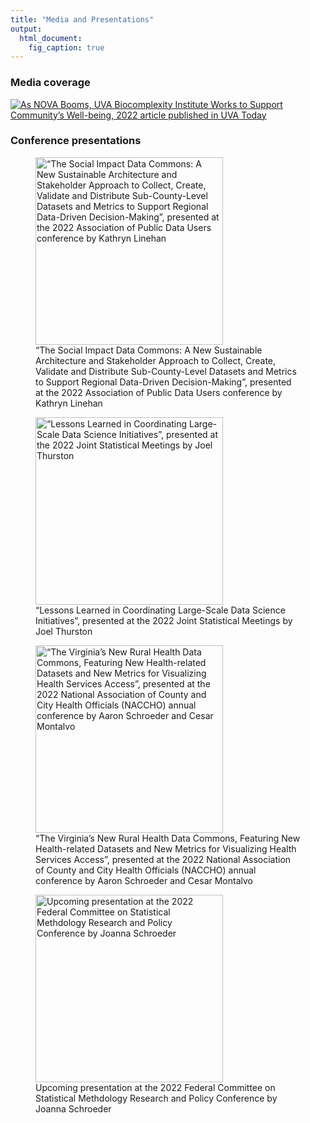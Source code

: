 ```yaml
---
title: "Media and Presentations"
output:
  html_document:
    fig_caption: true
---
```


### Media coverage

[![As NOVA Booms, UVA Biocomplexity Institute Works to Support Community's Well-being, 2022 article published in UVA Today](img/media-uvatoday.png)](https://news.virginia.edu/content/nova-booms-uva-biocomplexity-institute-works-support-communitys-well-being)

### Conference presentations

!["The Social Impact Data Commons: A New Sustainable Architecture and Stakeholder Approach to Collect, Create, Validate and Distribute Sub-County-Level Datasets and Metrics to Support Regional Data-Driven Decision-Making", presented at the 2022 Association of Public Data Users conference by Kathryn Linehan](img/media-apdulogo.png){width="300px"}


!["Lessons Learned in Coordinating Large-Scale Data Science Initiatives", presented at the 2022 Joint Statistical Meetings by Joel Thurston](img/media-jsmlogo.png){width="300px"}


!["The Virginia’s New Rural Health Data Commons, Featuring New Health-related Datasets and New Metrics for Visualizing Health Services Access", presented at the 2022 National Association of County and City Health Officials (NACCHO) annual conference by Aaron Schroeder and Cesar Montalvo](img/media-nacchologo.png){width="300px"}


![Upcoming presentation at the 2022 Federal Committee on Statistical Methdology Research and Policy Conference by Joanna Schroeder](img/media-fcsmlogo.jpeg){width="300px"}


